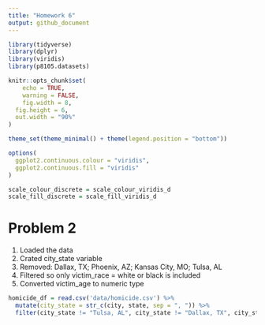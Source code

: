 ```yaml
---
title: "Homework 6"
output: github_document
---
```


```r
library(tidyverse)
library(dplyr)
library(viridis)
library(p8105.datasets)

knitr::opts_chunk$set(
	echo = TRUE,
	warning = FALSE,
	fig.width = 8, 
  fig.height = 6,
  out.width = "90%"
)

theme_set(theme_minimal() + theme(legend.position = "bottom"))

options(
  ggplot2.continuous.colour = "viridis",
  ggplot2.continuous.fill = "viridis"
)

scale_colour_discrete = scale_colour_viridis_d
scale_fill_discrete = scale_fill_viridis_d
```

# Problem 2

1. Loaded the data
2. Crated city_state variable
3. Removed: Dallax, TX; Phoenix, AZ; Kansas City, MO; Tulsa, AL
4. Filtered so only victim_race = white or black is included
5. Converted victim_age to numeric type
```r
homicide_df = read.csv('data/homicide.csv') %>% 
  mutate(city_state = str_c(city, state, sep = ", ")) %>% 
  filter(city_state != "Tulsa, AL", city_state != "Dallax, TX", city_state != "Phoneix, AZ", city_state != "Kansas City, MO")
```

